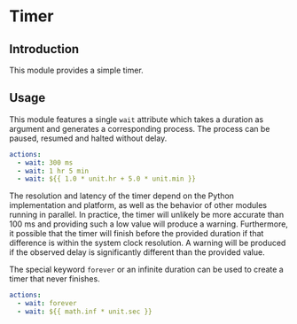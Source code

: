

# Timer


## Introduction

This module provides a simple timer.


## Usage

This module features a single `wait` attribute which takes a duration as argument and generates a corresponding process. The process can be paused, resumed and halted without delay.

```yml
actions:
  - wait: 300 ms
  - wait: 1 hr 5 min
  - wait: ${{ 1.0 * unit.hr + 5.0 * unit.min }}
```

The resolution and latency of the timer depend on the Python implementation and platform, as well as the behavior of other modules running in parallel. In practice, the timer will unlikely be more accurate than 100 ms and providing such a low value will produce a warning. Furthermore, it possible that the timer will finish before the provided duration if that difference is within the system clock resolution. A warning will be produced if the observed delay is significantly different than the provided value.

The special keyword `forever` or an infinite duration can be used to create a timer that never finishes.

```yml
actions:
  - wait: forever
  - wait: ${{ math.inf * unit.sec }}
```

